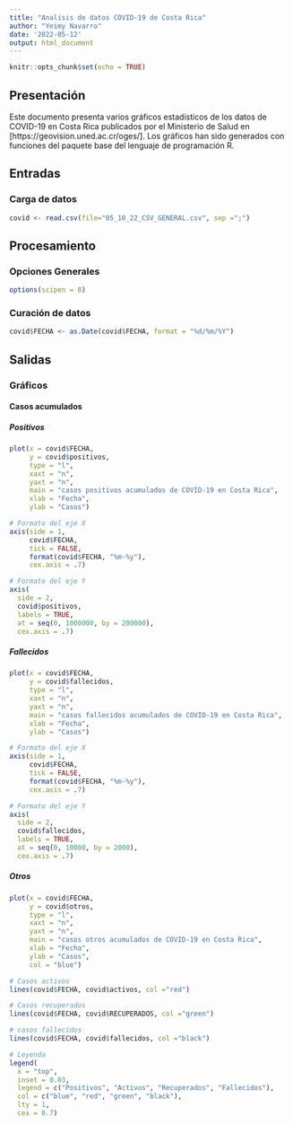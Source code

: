 ---
title: "Analisis de datos COVID-19 de Costa Rica"
author: "Yeimy Navarro"
date: '2022-05-12'
output: html_document
---

```{r setup, include=FALSE}
knitr::opts_chunk$set(echo = TRUE)
```

## Presentación  
Este documento presenta varios gráficos estadísticos de los datos de COVID-19 en Costa Rica publicados por el Ministerio de Salud en [https://geovision.uned.ac.cr/oges/]. Los gráficos han sido generados con funciones del paquete base del lenguaje de programación R.   

## Entradas  

### Carga de datos  

```{r carga-datos}
covid <- read.csv(file="05_10_22_CSV_GENERAL.csv", sep =";")
```

## Procesamiento  

### Opciones Generales  
 
```{r opciones generelas}
options(scipen = 8)
```

 
### Curación de datos  
```{r conversion-fecha}
covid$FECHA <- as.Date(covid$FECHA, format = "%d/%m/%Y")
```


## Salidas  



### Gráficos  

#### Casos acumulados  

##### Positivos

```{r casos-positivos-acumulados}
plot(x = covid$FECHA,
     y = covid$positivos,
     type = "l",
     xaxt = "n",
     yaxt = "n",
     main = "casos positivos acumulados de COVID-19 en Costa Rica",
     xlab = "Fecha",
     ylab = "Casos")

# Formato del eje X
axis(side = 1,
     covid$FECHA,
     tick = FALSE,
     format(covid$FECHA, "%m-%y"),
     cex.axis = .7)  

# Formato del eje Y
axis(
  side = 2,
  covid$positivos,
  labels = TRUE,  
  at = seq(0, 1000000, by = 200000),
  cex.axis = .7)
```

##### Fallecidos

```{r casos-fallecidos-acumulados}
plot(x = covid$FECHA,
     y = covid$fallecidos,
     type = "l",
     xaxt = "n",
     yaxt = "n",
     main = "casos fallecidos acumulados de COVID-19 en Costa Rica",
     xlab = "Fecha",
     ylab = "Casos")

# Formato del eje X
axis(side = 1,
     covid$FECHA,
     tick = FALSE,
     format(covid$FECHA, "%m-%y"),
     cex.axis = .7)  

# Formato del eje Y
axis(
  side = 2,
  covid$fallecidos,
  labels = TRUE,  
  at = seq(0, 10000, by = 2000),
  cex.axis = .7)
```


##### Otros  

```{r casos-otros-acumulados}
plot(x = covid$FECHA,
     y = covid$otros,
     type = "l",
     xaxt = "n",
     yaxt = "n",
     main = "casos otros acumulados de COVID-19 en Costa Rica",
     xlab = "Fecha",
     ylab = "Casos",
     col = "blue")

# Casos activos
lines(covid$FECHA, covid$activos, col ="red")

# Casos recuperados 
lines(covid$FECHA, covid$RECUPERADOS, col ="green")

# casos fallecidos  
lines(covid$FECHA, covid$fallecidos, col ="black")

# Leyenda
legend(
  x = "top",
  inset = 0.03,
  legend = c("Positivos", "Activos", "Recuperados", "Fallecidos"),
  col = c("blue", "red", "green", "black"),
  lty = 1,
  cex = 0.7)
```
